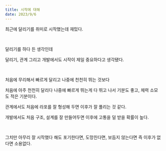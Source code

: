```yaml
---
title: 시작에 대해
date: 2023/9/6
---
```


최근에 달리기를 취미로 시작했는데 재밌다.

<br />

달리기를 하다 든 생각인데

달리기, 관계 그리고 개발에서도 시작이 제일 중요하다고 생각됐다.

<br />

처음에 무리해서 빠르게 달리고 나중에 천천히 뛰는 것보다

처음에 아주 천천히 달리다 나중에 빠르게 뛰는게 다 뛰고 나서 기분도 좋고, 체력 소모도 적은 기분이다.

관계에서도 처음에 라포를 잘 형성해 두면 이후가 잘 풀리는 것 같다.

개발에서도 처음 구조, 설계를 잘 만들어두면 이후에 고통을 덜 받을 확률이 높다.

<br />

그치만 아무리 잘 시작했다 해도 포기한다면, 도망친다면, 보듬지 않는다면 즉 이후가 없다면 소용없다.
